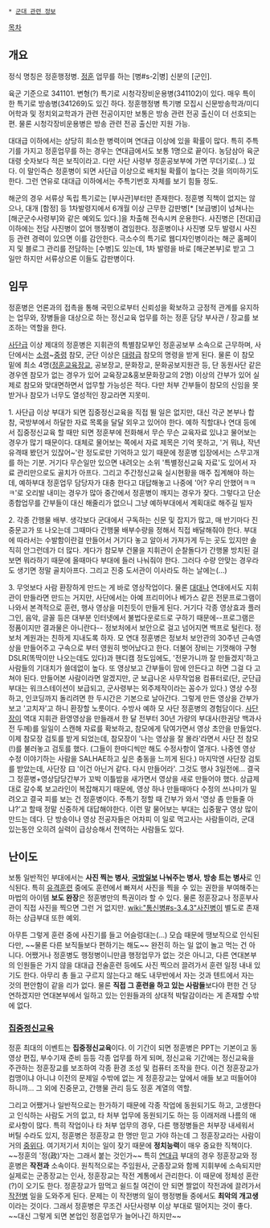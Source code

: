  * [[군대 관련 정보]]

[[목차]]
== 개요 ==
정식 명칭은 정훈행정병. [[정훈]] 업무를 하는 [병#s-2|병] 신분의 [군인].

육군 기준으로 341101. 변형(?) 특기로 시청각장비운용병(341102)이 있다. 매우 특이한 특기로 방송병(341269)도 있긴 하다. 정훈행정병 특기병 모집시 신문방송학과/미디어학과 및 정치외교학과가 관련 전공이지만 보통은 방송 관련 전공 출신이 더 선호되는 편. 물론 시청각장비운용병은 방송 관련 전공 출신만 지원 가능.

대대급 이하에서는 상당히 희소한 병력이며 연대급 이상에 있을 확률이 많다. 특히 주특기를 가지고 정훈업무를 하는 경우는 연대급에서도 보통 1명으로 끝이다. 농담삼아 육군 대령 숫자보다 적은 보직이라고. 다만 사단 사령부 정훈공보부에 가면 무더기로(...) 있다. 이 말인즉슨 정훈병이 되면 사단급 이상으로 배치될 확률이 높다는 것을 의미하기도 한다. 그런 연유로 대대급 이하에서는 주특기번호 자체를 보기 힘들 정도.

해군의 경우 서류상 독립 특기로는 [부사관]부터만 존재한다. 정훈병 직책이 없지는 않으나, 대개 [함정] 등 1차발령지에서 6개월 이상 근무한 갑판병[* [보급병]이 넘쳐나는 [해군군수사령부]와 같은 예외도 있다.]을 차출해 전속시켜 운용한다. 사진병은 [전대]급 이하에는 전담 사진병이 없어 행정병이 겸임한다. 정훈병이나 사진병 모두 발령시 사진 등 관련 경력이 있으면 이를 감안한다. 극소수의 특기로 웹디자인병이라는 해군 홈페이지 및 블로그 관리를 전담하는 [수병]도 있는데, 1차 발령을 바로 [해군본부]로 받고 그 일만 하지만 서류상으론 이들도 갑판병이다.


== 임무 ==
정훈병은 언론과의 접촉을 통해 국민으로부터 신뢰성을 확보하고 긍정적 관계를 유지하는 업무와, 장병들을 대상으로 하는 정신교육 업무를 하는 정훈 담당 부사관 / 장교를 보조하는 역할을 한다.

[[사단]]급 이상 제대의 정훈병은 지휘관의 특별참모부인 정훈공보부 소속으로 근무하며, 사단에서는 [[소령]]~[[중령]] 참모, 군단 이상은 [[대령]]급 참모의 명령을 받게 된다. 물론 이 참모 밑에 최소 4명([[정훈교육]]장교, 공보장교, 문화장교, 문화공보지원관 등, 단 동원사단 같은 경우엔 참모가 없는 경우가 있어 교육장교&홍보문화장교의 2명) 이상의 간부가 있어 실제로 참모와 맞대면하면서 업무할 가능성은 적다. 다만 처부 간부들이 참모의 신임을 못받거나 참모가 너무도 열성적인 장교라면 지못미.

1. 사단급 이상 부대가 되면 집중정신교육을 직접 뛸 일은 없지만, 대신 각군 본부나 합참, 국방부에서 하달한 자료 목록을 달달 외우고 있어야 한다. 예하 직할대나 연대 등에서 집중정신교육 할 때만 되면 정훈부에 전화해서 무슨 무슨 교육자료 있냐고 물어보는 경우가 많기 때문이다. 대체로 물어보는 쪽에서 자료 제목은 기억 못하고, '거 뭐냐, 작년 유격때 봤던거 있잖어~'란 정도로만 기억하고 있기 때문에 정훈병 입장에서는 스무고개를 하는 기분. 거기다 무슨일만 있으면 내려오는 소위 '특별정신교육 자료'도 있어서 자료 관리만으로도 골치가 아프다. 그리고 주간정신교육 실시현황을 매주 집계해야 하는데, 예하부대 정훈업무 담당자가 대충 한다고 대답해놓고 나중에 '어? 우리 안했어ㅋㅋㅋ'로 오리발 내미는 경우가 많아 중간에서 정훈병이 깨지는 경우가 잦다. 그렇다고 단순 종합업무를 간부들이 대신 해줄리가 없으니 그냥 예하부대에서 계획대로 해주길 빌자

2. 각종 간행물 배부. 생각보다 군대에서 구독하는 신문 및 잡지가 많고, 매 반기마다 진중문고가 또 나오는데 그때마다 간행물 배부수량을 정해서 직접 배달해줘야 한다. 부대에 따라서는 수발함이란걸 만들어서 거기다 놓고 알아서 가져가게 두는 곳도 있지만 솔직히 안그런데가 더 많다. 게다가 참모부 건물을 지휘관이 순찰돌다가 간행물 방치된 걸 보면 뭐라하기 때문에 올때마다 부대에 들러 나눠줘야 한다. 그러다 수량 안맞는 경우라도 생기면 정말 골치아프다. 그리고 진중 도서관이 이사라도 하는 날에는(...)

3. 무엇보다 사람 환장하게 만드는 게 바로 영상작업이다. 물론 [[대대]]나 연대에서도 지휘관이 만들라면 만드는 거지만, 사단에서는 아예 프리미어나 베가스 같은 전문프로그램이 나와서 본격적으로 훈련, 행사 영상을 미친듯이 만들게 된다. 거기다 각종 영상효과 플러그인, 음악, 글꼴 등은 대부분 인터넷에서 불법다운로드로 구하기 때문에--프로그램은 정품이지만 결과물은 아니란다-- 정보처에서 보안으로 걸고 넘어지면 백프로 털린다. 정보처 계원과는 친하게 지내도록 하자. 모 연대 정훈병은 정보처 보안관의 30주년 근속영상을 만들어주고 구속으로 부터 영원히 벗어났다고 한다. 더불어 장비는 기껏해야 구형 DSLR(똑딱이만 나오는데도 있다)과 핸디캠 정도임에도, '전문가니까 잘 만들겠지'하고 사람들의 기대치가 쓸데없이 높다. 또 영상보고 간부들이 맘에 안든다고 하면 그걸 다 고쳐야 된다. 만들어본 사람이라면 알겠지만, 군 보급나온 사무작업용 컴퓨터로(단, 군단급 부대는 워크스테이션이 보급되고, 군사령부는 외주제작이라는 꼼수가 있다.) 영상 수정하고, 인코딩까지 돌리려면 한 두시간은 기본으로 날아간다. 그렇게 만든 영상을 간부가 보고 '고치자'고 하니 환장할 노릇이다. 수방사 예하 모 사단 정훈병의 경험담이다. [[사단장]]이 역대 지휘관 환영영상을 만들래서 한 달 전부터 30년 가량의 부대사(한권당 백과사전 두께)를 일일이 스캔해 자료를 확보하고, 참모에게 닦여가면서 영상 초안을 만들었다. 이제 참모장 검토를 받게 되었는데, 참모장이 '나는 영상을 잘 몰라'라면서 사단 전 참모(!)를 불러놓고 검토를 했다. (그들이 한마디씩만 해도 수정사항이 열개다. 나중엔 영상 수정 이야기하는 사람을 SALHAE하고 싶은 충동을 느끼게 된다.) 마지막엔 사단장 검토를 받았는데, 사단장 曰 '이건 아닌거 같다. 다시 만들어라'. 그것도 행사 3일전에... 결국 그 정훈병+영상담당간부가 꼬박 이틀밤을 새가면서 영상을 새로 만들어야 했다. 상급제대로 갈수록 보고라인이 복잡해지기 때문에, 영상 하나 만들때마다 수정의 쓰나미가 밀려오고 결국 피를 보는 건 정훈병이다. 주특기 정할 때 간부가 와서 '영상 좀 만들줄 아냐?'고 할때 정말 신중하게 대답해야한다. 이런 말 물어보는 부대는 십중팔구 영상 많이 만드는 데다. 단 방송이나 영상 전공자들은 어차피 이 일로 먹고사는 사람들이라, 군대 있는동안 오히려 실력이 급상승해서 전역하는 사람들도 있다.

== 난이도 ==
보통 일반적인 부대에서는 '''사진 찍는 병사''', '''[[국방일보]] 나눠주는 병사''', '''방송 트는 병사'''로 인식된다. 특히 [[유격]]훈련 중에도 훈련에서 빠져서 사진을 찍을 수 있는 권한을 부여해주는 마법의 아이템 '''보도 완장'''은 정훈병만의 특권이라 할 수 있다. 물론 정훈장교나 정훈부사관이 직접 사진을 찍으면 그런 거 없지만. [[wiki:"통신병#s-3.4.3"사진병]]이 별도로 존재하는 상급부대 또한 예외.

아무튼 그렇게 훈련 중에 사진기를 들고 어슬렁대는(...) 모습 때문에 땡보직으로 인식된다만, ~~물론 다른 보직들보다 편하기는 해도~~ 완전히 하는 일 없이 놀고 먹는 건 아니다. 어쨌거나 정훈병도 행정병이니만큼 행정업무가 없는 것은 아니고, 다른 연대본부의 인원들은 가지 않을 대대급 전술훈련 등에도 사진 찍으러 끌려가서 훈련 일정 내내 있기도 한다. 아무리 총 들고 구르지 않는다고 해도 내무반에서 자는 것과 텐트에서 자는 것의 편안함이 같을 리가 없다. 물론 '''직접 그 훈련을 하고 있는 사람들'''보다야 편한 건 당연하겠지만 연대본부에서 일하고 있는 인원들과의 상대적 박탈감이라는 게 존재할 수밖에 없다.

=== [[집중정신교육]] ===
정훈 최대의 이벤트는 '''집중정신교육'''이다. 이 기간이 되면 정훈병은 PPT는 기본이고 동영상 편집, 부수기재 준비 등등 각종 업무를 하게 되며, 정신교육 기간에는 정신교육을 주관하는 정훈장교를 보조하여 각종 환경 조성 및 컴퓨터 조작을 한다. 이건 정훈장교가 컴맹이냐 아니냐 이전의 문제일 수밖에 없는 게 정훈장교는 앞에서 애들 보고 떠들어야 하니까... 그 외에 진중문고, 간행물 관리 등도 정훈 계열의 역할.

그리고 어쨌거나 일반적으로는 한가하기 때문에 각종 작업에 동원되기도 하고, 고생한다고 인식하는 사람도 거의 없고, 타 처부 업무에 동원되기도 하는 등 이래저래 나름의 애로사항이 많다. 특히 작업이나 타 처부 업무의 경우, 다른 행정병들은 처부장 내세워서 버틸 수라도 있지, 정훈병은 정훈장교 한 명만 믿고 가야 하는데 그 정훈장교라는 사람이 거의 [[중위]]다. 여기저기서 치이는 일이 잦기 때문에 '''정치능력'''이 매우 중요한 직책이다. ~~정훈의 '정(政)'자는 그래서 붙는 것인가~~ 특히 [[연대]]급 부대의 경우 정훈장교와 정훈병은 '''작전과''' 소속이다. 원칙적으로는 주임원사, 군종장교와 함께 지휘부에 소속되지만 실제로는 군종장교는 인사, 정훈장교는 작전 계통에서 관리한다. 이 때문에 정체성 혼란(?)이 오기도 한다. 정훈장교가 맘먹고 쉴드칠 여건이 안 되면 짤없이 작전과에 끌려가서 [[작전병]] 일을 도와주게 된다. 문제는 이 작전병의 일이 행정병들 중에서도 '''최악의 개고생'''이라는 것이다. 그래서 정훈병은 무조건 사단사령부 이상 부대로 떨어지는 것이 좋다. ~~대신 그렇게 되면 본업인 정훈업무가 늘어나긴 하지만~~

